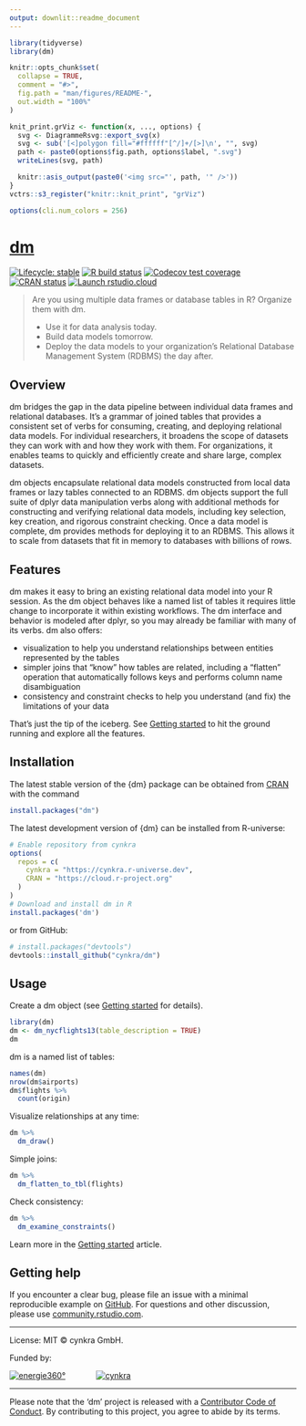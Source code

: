 ```yaml
---
output: downlit::readme_document
---
```


<!-- README.md is generated from README.Rmd. Please edit that file -->

```r
library(tidyverse)
library(dm)

knitr::opts_chunk$set(
  collapse = TRUE,
  comment = "#>",
  fig.path = "man/figures/README-",
  out.width = "100%"
)

knit_print.grViz <- function(x, ..., options) {
  svg <- DiagrammeRsvg::export_svg(x)
  svg <- sub('[<]polygon fill="#ffffff"[^/]+/[>]\n', "", svg)
  path <- paste0(options$fig.path, options$label, ".svg")
  writeLines(svg, path)

  knitr::asis_output(paste0('<img src="', path, '" />'))
}
vctrs::s3_register("knitr::knit_print", "grViz")

options(cli.num_colors = 256)
```

# [dm](https://dm.cynkra.com/)

<!-- badges: start -->
[![Lifecycle: stable](https://img.shields.io/badge/lifecycle-stable-brightgreen.svg)](https://lifecycle.r-lib.org/articles/stages.html)
[![R build status](https://github.com/cynkra/dm/workflows/rcc/badge.svg)](https://github.com/cynkra/dm/actions)
[![Codecov test coverage](https://codecov.io/gh/cynkra/dm/branch/main/graph/badge.svg)](https://app.codecov.io/gh/cynkra/dm?branch=main)
[![CRAN status](https://www.r-pkg.org/badges/version/dm)](https://CRAN.R-project.org/package=dm)
[![Launch rstudio.cloud](https://img.shields.io/badge/rstudio-cloud-blue.svg)](https://rstudio.cloud/project/523482)
<!-- badges: end -->

> Are you using multiple data frames or database tables in R? Organize them with dm.
>
> - Use it for data analysis today.
> - Build data models tomorrow.
> - Deploy the data models to your organization's Relational Database Management System (RDBMS) the day after.


## Overview

dm bridges the gap in the data pipeline between individual data frames and relational databases.
It's a grammar of joined tables that provides a consistent set of verbs for consuming, creating, and deploying relational data models.
For individual researchers, it broadens the scope of datasets they can work with and how they work with them.
For organizations, it enables teams to quickly and efficiently create and share large, complex datasets.

dm objects encapsulate relational data models constructed from local data frames or lazy tables connected to an RDBMS.
dm objects support the full suite of dplyr data manipulation verbs along with additional methods for constructing and verifying relational data models, including key selection, key creation, and rigorous constraint checking.
Once a data model is complete, dm provides methods for deploying it to an RDBMS.
This allows it to scale from datasets that fit in memory to databases with billions of rows.

## Features

dm makes it easy to bring an existing relational data model into your R session.
As the dm object behaves like a named list of tables it requires little change to incorporate it within existing workflows.
The dm interface and behavior is modeled after dplyr, so you may already be familiar with many of its verbs.
dm also offers:

- visualization to help you understand relationships between entities represented by the tables
- simpler joins that "know" how tables are related, including a "flatten" operation that automatically follows keys and performs column name disambiguation
- consistency and constraint checks to help you understand (and fix) the limitations of your data

That's just the tip of the iceberg.
See [Getting started](https://dm.cynkra.com/articles/dm.html) to hit the ground running and explore all the features.


## Installation

The latest stable version of the {dm} package can be obtained from [CRAN](https://CRAN.R-project.org/package=dm) with the command

```r
install.packages("dm")
```

The latest development version of {dm} can be installed from R-universe:

```r
# Enable repository from cynkra
options(
  repos = c(
    cynkra = "https://cynkra.r-universe.dev",
    CRAN = "https://cloud.r-project.org"
  )
)
# Download and install dm in R
install.packages('dm')
```

or from GitHub:

```r
# install.packages("devtools")
devtools::install_github("cynkra/dm")
```

## Usage

Create a dm object (see [Getting started](https://dm.cynkra.com/articles/dm.html) for details).

```r
library(dm)
dm <- dm_nycflights13(table_description = TRUE)
dm
```

dm is a named list of tables:

```r
names(dm)
nrow(dm$airports)
dm$flights %>%
  count(origin)
```

Visualize relationships at any time:

```r
dm %>%
  dm_draw()
```

Simple joins:

```r
dm %>%
  dm_flatten_to_tbl(flights)
```

Check consistency:

```r
dm %>%
  dm_examine_constraints()
```

Learn more in the [Getting started](https://dm.cynkra.com/articles/dm.html) article.

## Getting help

If you encounter a clear bug, please file an issue with a minimal reproducible example on [GitHub](https://github.com/cynkra/dm/issues).
For questions and other discussion, please use [community.rstudio.com](https://community.rstudio.com/).


---

License: MIT © cynkra GmbH.

Funded by:

[![energie360°](man/figures/energie-72.png)](https://www.energie360.ch/de/)
<span style="padding-right:50px">
</span>
[![cynkra](man/figures/cynkra-72.png)](https://www.cynkra.com/)

---

Please note that the 'dm' project is released with a [Contributor Code of Conduct](https://dm.cynkra.com/CODE_OF_CONDUCT.html).
By contributing to this project, you agree to abide by its terms.

